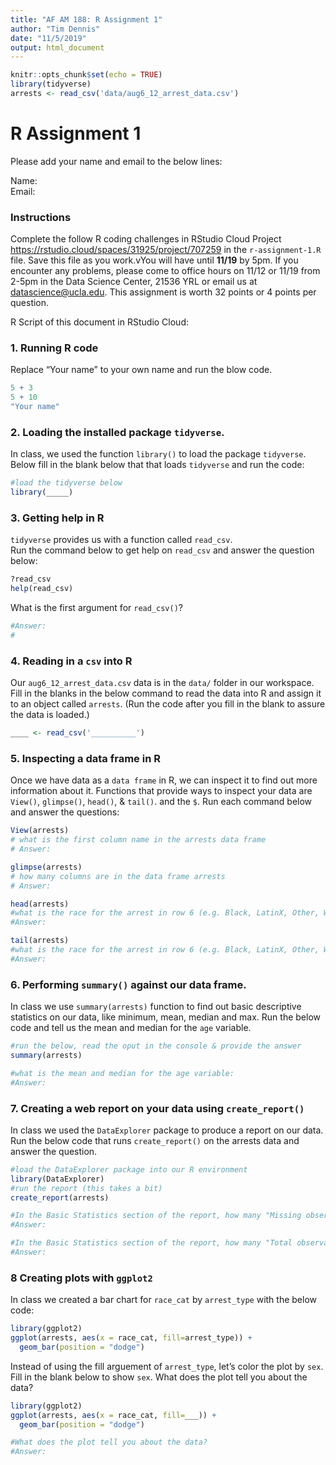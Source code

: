```yaml
---
title: "AF AM 188: R Assignment 1"
author: "Tim Dennis"
date: "11/5/2019"
output: html_document
---
```


```r
knitr::opts_chunk$set(echo = TRUE)
library(tidyverse)
arrests <- read_csv('data/aug6_12_arrest_data.csv')
```

# R Assignment 1 

Please add your name and email to the below lines: 

Name:   
Email:   

### Instructions 

Complete the follow R coding challenges in RStudio Cloud Project <https://rstudio.cloud/spaces/31925/project/707259> in the `r-assignment-1.R` file. Save this file as you work.vYou will have until **11/19** by 5pm. If you encounter any problems, please come to
office hours on 11/12 or 11/19 from 2-5pm in the Data Science Center, 21536 YRL or email us at <datascience@ucla.edu>. This
assignment is worth 32 points or 4 points per question. 

R Script of this document in RStudio Cloud: 

### 1. Running R code 

Replace "Your name" to your own name and run the blow code. 

```r
5 + 3
5 + 10  
"Your name" 
```

### 2. Loading the installed package `tidyverse`.  

In class, we used the function `library()` to load the package `tidyverse`. 
Below fill in the blank below that that loads `tidyverse` and run the code:

```r
#load the tidyverse below
library(_____)
```


### 3. Getting help in R

`tidyverse` provides us with a function called `read_csv`.  
Run the command below to get help on `read_csv` and answer the question below:

```r
?read_csv
help(read_csv)
```

What is the first argument for `read_csv()`?

```r
#Answer:
#
```


### 4. Reading in a `csv` into R

Our `aug6_12_arrest_data.csv` data is in the `data/` folder in our workspace. Fill in 
the blanks in the below command to read the data into R and assign it to an object 
called `arrests`. (Run the code after you fill in the blank to assure the data is loaded.)

```r
____ <- read_csv('__________')
```

### 5. Inspecting a data frame in R

Once we have data as a `data frame` in R, we can inspect it to find out more information
about it. Functions that provide ways to inspect your data are `View()`, `glimpse()`,
`head()`, & `tail()`. and the `$`. Run each command below and answer the questions:  

```r
View(arrests)
# what is the first column name in the arrests data frame
# Answer: 

glimpse(arrests)
# how many columns are in the data frame arrests
# Answer: 

head(arrests)
#what is the race for the arrest in row 6 (e.g. Black, LatinX, Other, White)
#Answer: 

tail(arrests)
#what is the race for the arrest in row 6 (e.g. Black, LatinX, Other, White)
#Answer: 

```

### 6. Performing `summary()` against our data frame.  

In class we use `summary(arrests)` function to find out basic descriptive statistics on
our data, like minimum, mean, median and max. Run the below code and tell us the mean and
median for the `age` variable.

```r
#run the below, read the oput in the console & provide the answer
summary(arrests)

#what is the mean and median for the age variable:
#Answer: 
```

### 7. Creating a web report on your data using `create_report()`

In class we used the `DataExplorer` package to produce a report on our data. 
Run the below code that runs `create_report()` on the arrests data and answer the question. 

```r
#load the DataExplorer package into our R environment
library(DataExplorer)
#run the report (this takes a bit)
create_report(arrests)

#In the Basic Statistics section of the report, how many "Missing observations" are there?
#Answer: 

#In the Basic Statistics section of the report, how many "Total observations" are there?
#Answer: 

```

### 8 Creating plots with `ggplot2`

In class we created a bar chart for `race_cat` by `arrest_type` with the below code:

```r
library(ggplot2)
ggplot(arrests, aes(x = race_cat, fill=arrest_type)) + 
  geom_bar(position = "dodge")
```

Instead of using the fill arguement of `arrest_type`, let's color the plot by `sex`. Fill in the blank below to show `sex`. What does the plot tell you about the data? 

```r
library(ggplot2)
ggplot(arrests, aes(x = race_cat, fill=___)) + 
  geom_bar(position = "dodge")

```

```r
#What does the plot tell you about the data? 
#Answer: 
```

